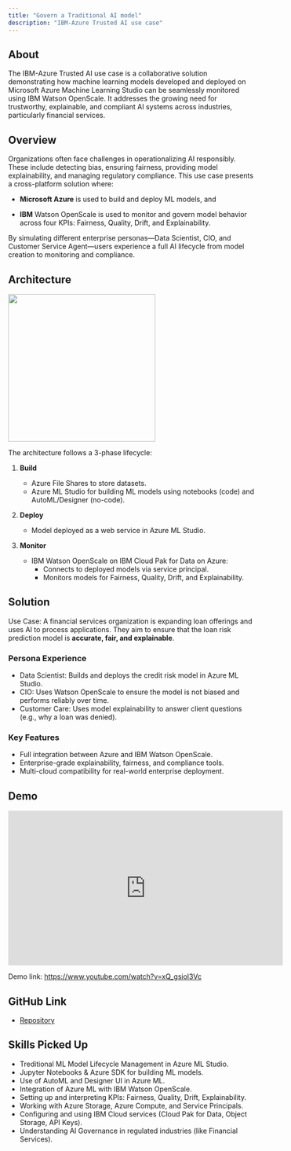 ```yaml
---
title: "Govern a Traditional AI model"
description: "IBM-Azure Trusted AI use case"
---
```


## About

The IBM-Azure Trusted AI use case is a collaborative solution demonstrating how machine learning models developed and deployed on Microsoft Azure Machine Learning Studio can be seamlessly monitored using IBM Watson OpenScale. It addresses the growing need for trustworthy, explainable, and compliant AI systems across industries, particularly financial services.

## Overview

Organizations often face challenges in operationalizing AI responsibly. These include detecting bias, ensuring fairness, providing model explainability, and managing regulatory compliance. This use case presents a cross-platform solution where:

- **Microsoft Azure** is used to build and deploy ML models, and

- **IBM** Watson OpenScale is used to monitor and govern model behavior across four KPIs: Fairness, Quality, Drift, and Explainability.

By simulating different enterprise personas—Data Scientist, CIO, and Customer Service Agent—users experience a full AI lifecycle from model creation to monitoring and compliance.

## Architecture

<img height="300" src="/images/trustworthy-ai/architecture.png" />

The architecture follows a 3-phase lifecycle:

1. **Build**
    - Azure File Shares to store datasets.
    - Azure ML Studio for building ML models using notebooks (code) and AutoML/Designer (no-code).

2. **Deploy**
    - Model deployed as a web service in Azure ML Studio.

3. **Monitor**
    - IBM Watson OpenScale on IBM Cloud Pak for Data on Azure:
        - Connects to deployed models via service principal.
        - Monitors models for Fairness, Quality, Drift, and Explainability.

## Solution

Use Case:
A financial services organization is expanding loan offerings and uses AI to process applications. They aim to ensure that the loan risk prediction model is **accurate, fair, and explainable**.

### Persona Experience
- Data Scientist: Builds and deploys the credit risk model in Azure ML Studio.
- CIO: Uses Watson OpenScale to ensure the model is not biased and performs reliably over time.
- Customer Care: Uses model explainability to answer client questions (e.g., why a loan was denied).

### Key Features
- Full integration between Azure and IBM Watson OpenScale.
- Enterprise-grade explainability, fairness, and compliance tools.
- Multi-cloud compatibility for real-world enterprise deployment.

## Demo

<Frame>
<iframe
  width="560"
  height="315"
  src="https://www.youtube.com/watch?v=xQ_gsiol3Vc"
  title="YouTube video player"
  frameborder="0"
  allow="accelerometer; autoplay; clipboard-write; encrypted-media; gyroscope; picture-in-picture"
  allowfullscreen
></iframe>
</Frame>

Demo link: https://www.youtube.com/watch?v=xQ_gsiol3Vc

## GitHub Link

- [Repository](https://github.com/IBM/ibm-azure-trusted-ai)

## Skills Picked Up
- Treditional ML Model Lifecycle Management in Azure ML Studio.
- Jupyter Notebooks & Azure SDK for building ML models.
- Use of AutoML and Designer UI in Azure ML.
- Integration of Azure ML with IBM Watson OpenScale.
- Setting up and interpreting KPIs: Fairness, Quality, Drift, Explainability.
- Working with Azure Storage, Azure Compute, and Service Principals.
- Configuring and using IBM Cloud services (Cloud Pak for Data, Object Storage, API Keys).
- Understanding AI Governance in regulated industries (like Financial Services).
